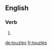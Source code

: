 
==English==

===Verb===
{{head|en}}

# {{en-third-person singular of|touzle}}

[[de:touzles]]
[[fr:touzles]]